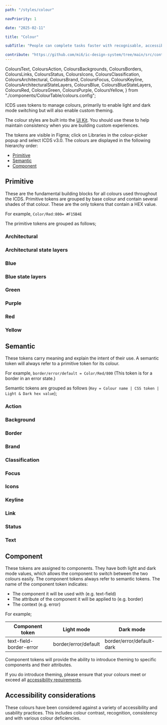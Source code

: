 ```yaml
---
path: "/styles/colour"

navPriority: 1

date: "2025-02-11"

title: "Colour"

subTitle: "People can complete tasks faster with recognisable, accessible and consistent colours."

contribute: "https://github.com/mi6/ic-design-system/tree/main/src/content/structured/styles/colour.mdx"
---
```


  ColoursText,
  ColoursAction,
  ColoursBackgrounds,
  ColoursBorders,
  ColoursLinks,
  ColoursStatus,
  ColoursIcons,
  ColoursClassification,
  ColoursArchitectural,
  ColoursBrand,
  ColoursFocus,
  ColoursKeyline,
  ColoursArchitecturalStateLayers,
  ColoursBlue,
  ColoursBlueStateLayers,
  ColoursRed,
  ColoursGreen,
  ColoursPurple,
  ColoursYellow,
} from "./components/ColourTable/colours.config";

ICDS uses tokens to manage colours, primarily to enable light and dark mode switching but will also enable custom theming.

The colour styles are built into the [UI Kit](/get-started). You should use these to help maintain consistency when you are building custom experiences.

The tokens are visible in Figma; click on Libraries in the colour-picker popup and select ICDS v3.0. The colours are displayed in the following hierarchy order:

- [Primitive](#primitive)
- [Semantic](#semantic)
- [Component](#component)

## Primitive

These are the fundamental building blocks for all colours used throughout the ICDS. Primitive tokens are grouped by base colour and contain several shades of that colour. These are the only tokens that contain a HEX value.

For example, `Color/Red:800= #F15B4E`

The primitive tokens are grouped as follows;

### Architectural

<ColorTable config={ColoursArchitectural} />

### Architectural state layers

<ColorTable config={ColoursArchitecturalStateLayers} />

### Blue

<ColorTable config={ColoursBlue} />

### Blue state layers

<ColorTable config={ColoursBlueStateLayers} />

### Green

<ColorTable config={ColoursGreen} />

### Purple

<ColorTable config={ColoursPurple} />

### Red

<ColorTable config={ColoursRed} />

### Yellow

<ColorTable config={ColoursYellow} />

## Semantic

These tokens carry meaning and explain the intent of their use. A semantic token will always refer to a primitive token for its colour.

For example, `border/error/default = Color/Red/800` (This token is for a border in an error state.)

Semantic tokens are grouped as follows (`Key = Colour name | CSS token | Light & Dark hex value`);

### Action

<ColorTable config={ColoursAction} />

### Background

<ColorTable config={ColoursBackgrounds} />

### Border

<ColorTable config={ColoursBorders} />

### Brand

<ColorTable config={ColoursBrand} />

### Classification

<ColorTable config={ColoursClassification} />

### Focus

<ColorTable config={ColoursFocus} />

### Icons

<ColorTable config={ColoursIcons} />

### Keyline

<ColorTable config={ColoursKeyline} />

### Link

<ColorTable config={ColoursLinks} />

### Status

<ColorTable config={ColoursStatus} />

### Text

<ColorTable config={ColoursText} />

## Component

These tokens are assigned to components. They have both light and dark mode values, which allows the component to switch between the two colours easily. The component tokens always refer to semantic tokens. The name of the component token indicates:

- The component it will be used with (e.g. text-field)
- The attribute of the component it will be applied to (e.g. border)
- The context (e.g. error)

For example;

| Component token         | Light mode           | Dark mode                 |
| ----------------------- | -------------------- | ------------------------- |
| text-field-border-error | border/error/default | border/error/default-dark |

Component tokens will provide the ability to introduce theming to specific components and their attributes.

If you do introduce theming, please ensure that your colours meet or exceed all [accessibility requirements](/accessibility/requirement).

## Accessibility considerations

These colours have been considered against a variety of accessibility and usability practices. This includes colour contrast, recognition, consistency and with various colour deficiencies.
